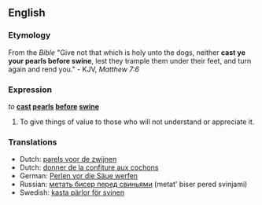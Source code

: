 ==English==

===Etymology===
From the ''Bible'' "Give not that which is holy unto the dogs, neither '''cast ye your pearls before swine''', lest they trample them under their feet, and turn again and rend you." - KJV, ''Matthew 7:6''

===Expression===
''to'' '''[[cast]] [[pearl]]s [[before]] [[swine]]'''

# {{idiom}} To give things of value to those who will not understand or appreciate it.

===Translations===
*Dutch: [[parels voor de zwijnen]]
*Dutch: [[donner de la confiture aux cochons]]
*German: [[Perlen vor die Säue werfen]]
*Russian: [[метать бисер перед свиньями]] (metat' biser pered svinjami)
*Swedish: [[kasta pärlor för svinen]]